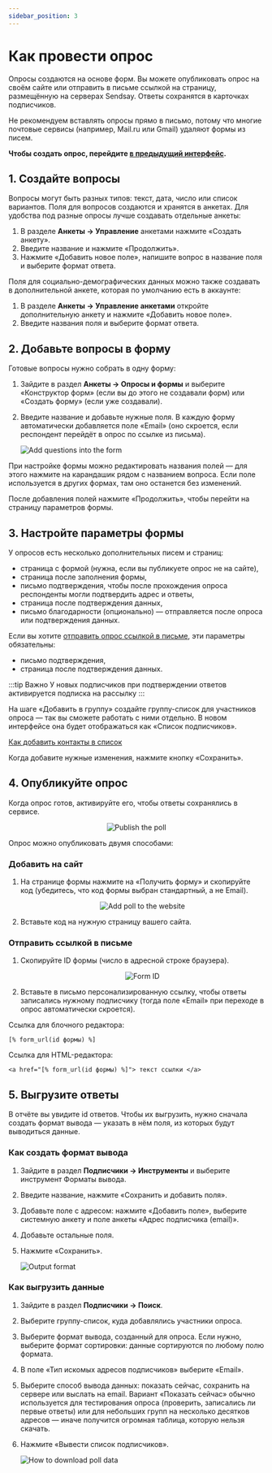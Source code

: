 ```yaml
---
sidebar_position: 3
---
```



# Как провести опрос

Опросы создаются на основе форм. Вы можете опубликовать опрос на своём сайте или отправить в письме ссылкой на страницу, размещённую на серверах Sendsay. Ответы сохранятся в карточках подписчиков.

Не рекомендуем вставлять опросы прямо в письмо, потому что многие почтовые сервисы (например, Mail.ru или Gmail) удаляют формы из писем.

**Чтобы создать опрос, перейдите [в предыдущий интерфейс](https://sendsay.ru/account/).**

## 1. Создайте вопросы

Вопросы могут быть разных типов: текст, дата, число или список вариантов. Поля для вопросов создаются и хранятся в анкетах. Для удобства под разные опросы лучше создавать отдельные анкеты:

1. В разделе **Анкеты → Управление** анкетами нажмите «Создать анкету».
2. Введите название и нажмите «Продолжить».
3. Нажмите «Добавить новое поле», напишите вопрос в название поля и выберите формат ответа.

Поля для социально-демографических данных можно также создавать в дополнительной анкете, которая по умолчанию есть в аккаунте:

1. В разделе **Анкеты → Управление анкетами** откройте дополнительную анкету и нажмите «Добавить новое поле».
2. Введите названия поля и выберите формат ответа.

## 2. Добавьте вопросы в форму

Готовые вопросы нужно собрать в одну форму:

1. Зайдите в раздел **Анкеты → Опросы и формы** и выберите «Конструктор форм» (если вы до этого не создавали форм) или «Создать форму» (если уже создавали).
2. Введите название и добавьте нужные поля. В каждую форму автоматически добавляется поле «Email» (оно скроется, если респондент перейдёт в опрос по ссылке из письма).

   ![Add questions into the form](/img/forms\how-to-conduct-a-poll/add-questions-into-the-form.gif) <br/>

При настройке формы можно редактировать названия полей — для этого нажмите на карандашик рядом с названием вопроса. Если поле используется в других формах, там оно останется без изменений.

После добавления полей нажмите «Продолжить», чтобы перейти на страницу параметров формы.

## 3. Настройте параметры формы

У опросов есть несколько дополнительных писем и страниц:

- страница с формой (нужна, если вы публикуете опрос не на сайте),
- страница после заполнения формы,
- письмо подтверждения, чтобы после прохождения опроса респонденты могли подтвердить адрес и ответы,
- страница после подтверждения данных,
- письмо благодарности (опционально) — отправляется после опроса или подтверждения данных.

Если вы хотите [отправить опрос ссылкой в письме](#отправить-ссылкой-в-письме), эти параметры обязательны:

- письмо подтверждения,
- страница после подтверждения данных.

:::tip Важно
У новых подписчиков при подтверждении ответов активируется подписка на рассылку
:::

На шаге «Добавить в группу» cоздайте группу-список для участников опроса — так вы сможете работать с ними отдельно. В новом интерфейсе она будет отображаться как «Список подписчиков».

[Как добавить контакты в список](/docs/subscribers/lists-and-segments/what-is-list.md#как-добавить-контакты-в-список)

Когда добавите нужные изменения, нажмите кнопку «Сохранить».

## 4. Опубликуйте опрос

Когда опрос готов, активируйте его, чтобы ответы сохранялись в сервисе.

<p align="center">
  <img src={publishPoll} alt="Publish the poll" />
</p>

Опрос можно опубликовать двумя способами:

### Добавить на сайт

1. На странице формы нажмите на «Получить форму» и скопируйте код (убедитесь, что код формы выбран стандартный, а не Email).

   <p align="center">
     <img src={addPollToTheWebsite} alt="Add poll to the website" />
   </p>

2. Вставьте код на нужную страницу вашего сайта.

### Отправить ссылкой в письме

1. Скопируйте ID формы (число в адресной строке браузера).

   <p align="center">
     <img src={formId} alt="Form ID" />
   </p>

2. Вставьте в письмо персонализированную ссылку, чтобы ответы записались нужному подписчику (тогда поле «Email» при переходе в опрос автоматически скроется).

Ссылка для блочного редактора:

```
[% form_url(id формы) %]
```

Ссылка для HTML-редактора:

```
<a href="[% form_url(id формы) %]"> текст ссылки </a>
```

## 5. Выгрузите ответы

В отчёте вы увидите id ответов. Чтобы их выгрузить, нужно сначала создать формат вывода — указать в нём поля, из которых будут выводиться данные.

### Как создать формат вывода

1. Зайдите в раздел **Подписчики → Инструменты** и выберите инструмент Форматы вывода.
2. Введите название, нажмите «Сохранить и добавить поля».
3. Добавьте поле с адресом: нажмите «Добавить поле», выберите системную анкету и поле анкеты «Адрес подписчика (email)».
4. Добавьте остальные поля.
5. Нажмите «Сохранить».

   ![Output format](/img/forms\how-to-conduct-a-poll/output-format.gif) <br/>

### Как выгрузить данные

1. Зайдите в раздел **Подписчики → Поиск**.
2. Выберите группу-список, куда добавлялись участники опроса.
3. Выберите формат вывода, созданный для опроса. Если нужно, выберите формат сортировки: данные сортируются по любому полю формата.
4. В поле «Тип искомых адресов подписчиков» выберите «Email».
5. Выберите способ вывода данных: показать сейчас, сохранить на сервере или выслать на email. Вариант «Показать сейчас» обычно используется для тестирования опроса (проверить, записались ли первые ответы) или для небольших групп на несколько десятков адресов — иначе получится огромная таблица, которую нельзя скачать.
6. Нажмите «Вывести список подписчиков».

   ![How to download poll data](/img/forms\how-to-conduct-a-poll/how-to-download-poll-data.gif) <br/>
